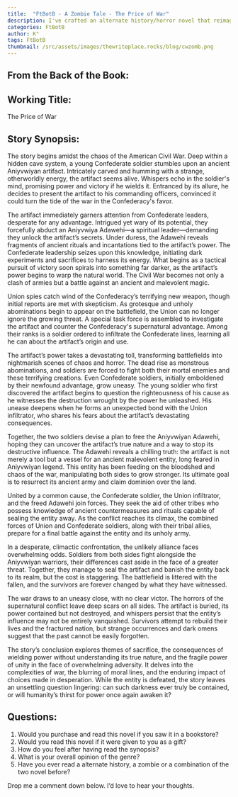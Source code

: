 ```yaml
---
title:  "FtBotB - A Zombie Tale - The Price of War"
description: I've crafted an alternate history/horror novel that reimagines the Civil War through a supernatural lens, introducing an ancient Aniyvwiyan artifact that transforms the conflict into something far more terrifying. The story follows unlikely allies - a Confederate soldier who discovers the artifact and a Union spy - as they work with an Aniyvwiyan Adawehi to stop an ancient evil from using the war's bloodshed for its own apocalyptic purposes. By blending historical elements with supernatural horror and Native American mythology, I explore how the desperate pursuit of power can unleash forces beyond human control, ultimately leading to consequences that blur the lines between victor and vanquished.
categories: FtBotB
author: K°
tags: FtBotB
thumbnail: /src/assets/images/thewriteplace.rocks/blog/cwzomb.png
---
```


<LightboxImage src="/src/assets/images/thewriteplace.rocks/blog/cwzomb.png" alt="" />

## From the Back of the Book:
## Working Title:
The Price of War
&nbsp;
## Story Synopsis:
The story begins amidst the chaos of the American Civil War. Deep within a hidden cave system, a young Confederate soldier stumbles upon an ancient Aniyvwiyan artifact. Intricately carved and humming with a strange, otherworldly energy, the artifact seems alive. Whispers echo in the soldier's mind, promising power and victory if he wields it. Entranced by its allure, he decides to present the artifact to his commanding officers, convinced it could turn the tide of the war in the Confederacy's favor.

The artifact immediately garners attention from Confederate leaders, desperate for any advantage. Intrigued yet wary of its potential, they forcefully abduct an Aniyvwiya Adawehi—a spiritual leader—demanding they unlock the artifact’s secrets. Under duress, the Adawehi reveals fragments of ancient rituals and incantations tied to the artifact’s power. The Confederate leadership seizes upon this knowledge, initiating dark experiments and sacrifices to harness its energy. What begins as a tactical pursuit of victory soon spirals into something far darker, as the artifact’s power begins to warp the natural world. The Civil War becomes not only a clash of armies but a battle against an ancient and malevolent magic.

Union spies catch wind of the Confederacy’s terrifying new weapon, though initial reports are met with skepticism. As grotesque and unholy abominations begin to appear on the battlefield, the Union can no longer ignore the growing threat. A special task force is assembled to investigate the artifact and counter the Confederacy's supernatural advantage. Among their ranks is a soldier ordered to infiltrate the Confederate lines, learning all he can about the artifact’s origin and use.

The artifact’s power takes a devastating toll, transforming battlefields into nightmarish scenes of chaos and horror. The dead rise as monstrous abominations, and soldiers are forced to fight both their mortal enemies and these terrifying creations. Even Confederate soldiers, initially emboldened by their newfound advantage, grow uneasy. The young soldier who first discovered the artifact begins to question the righteousness of his cause as he witnesses the destruction wrought by the power he unleashed. His unease deepens when he forms an unexpected bond with the Union infiltrator, who shares his fears about the artifact’s devastating consequences.

Together, the two soldiers devise a plan to free the Aniyvwiyan Adawehi, hoping they can uncover the artifact’s true nature and a way to stop its destructive influence. The Adawehi reveals a chilling truth: the artifact is not merely a tool but a vessel for an ancient malevolent entity, long feared in Aniyvwiyan legend. This entity has been feeding on the bloodshed and chaos of the war, manipulating both sides to grow stronger. Its ultimate goal is to resurrect its ancient army and claim dominion over the land.

United by a common cause, the Confederate soldier, the Union infiltrator, and the freed Adawehi join forces. They seek the aid of other tribes who possess knowledge of ancient countermeasures and rituals capable of sealing the entity away. As the conflict reaches its climax, the combined forces of Union and Confederate soldiers, along with their tribal allies, prepare for a final battle against the entity and its unholy army.

In a desperate, climactic confrontation, the unlikely alliance faces overwhelming odds. Soldiers from both sides fight alongside the Aniyvwiyan warriors, their differences cast aside in the face of a greater threat. Together, they manage to seal the artifact and banish the entity back to its realm, but the cost is staggering. The battlefield is littered with the fallen, and the survivors are forever changed by what they have witnessed.

The war draws to an uneasy close, with no clear victor. The horrors of the supernatural conflict leave deep scars on all sides. The artifact is buried, its power contained but not destroyed, and whispers persist that the entity’s influence may not be entirely vanquished. Survivors attempt to rebuild their lives and the fractured nation, but strange occurrences and dark omens suggest that the past cannot be easily forgotten.

The story’s conclusion explores themes of sacrifice, the consequences of wielding power without understanding its true nature, and the fragile power of unity in the face of overwhelming adversity. It delves into the complexities of war, the blurring of moral lines, and the enduring impact of choices made in desperation. While the entity is defeated, the story leaves an unsettling question lingering: can such darkness ever truly be contained, or will humanity’s thirst for power once again awaken it?

## Questions:
1. Would you purchase and read this novel if you saw it in a bookstore?
2. Would you read this novel if it were given to you as a gift?
3. How do you feel after having read the synopsis?
4. What is your overall opinion of the genre?
5. Have you ever read a alternate history, a zombie or a combination of the two novel before?
&nbsp;

Drop me a comment down below. I’d love to hear your thoughts.


